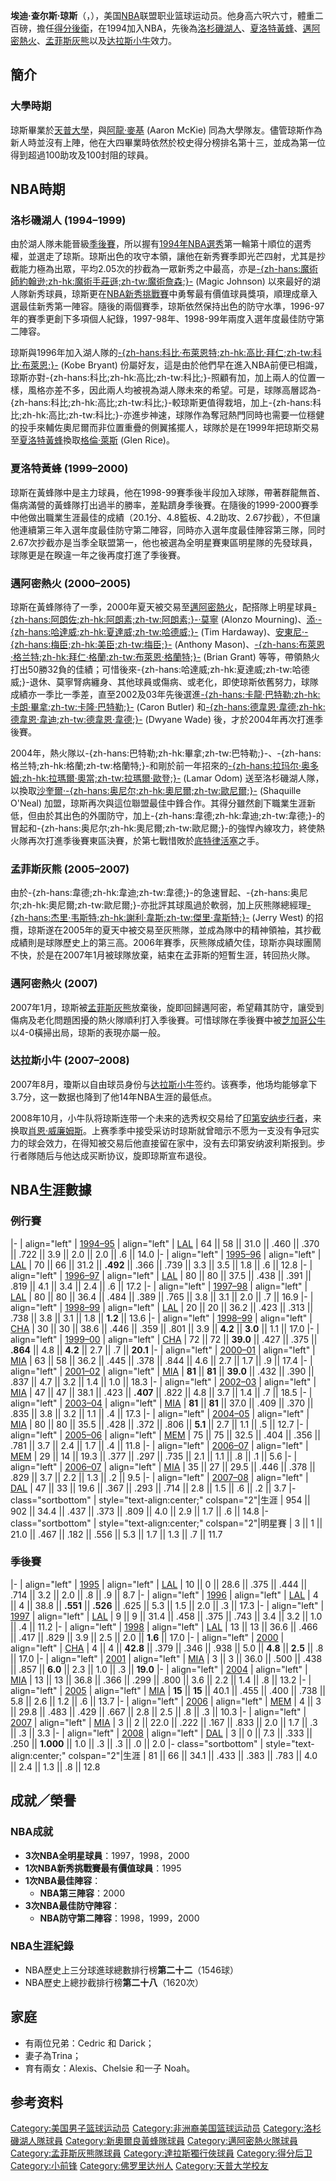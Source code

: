 {{noteTA|G1=NBA}}
{{infobox NBA Player
| name = -{zh-hans:埃迪·琼斯;zh-hk:艾迪·鍾斯;zh-tw:艾迪·瓊斯;}-<br />Eddie Jones
| image =Eddie Jones Miami Heat.jpg
| height_ft = 6
| height_in = 6
| weight_lb = 200
| nationality = {{USA}}
| birth_date = {{birth date and age|1971|10|20}}
| birth_place = {{USA}}[[佛羅里達州|佛羅里達州]][[龐帕諾比奇_(佛羅里達州)|龐帕諾比奇]]
| college = [[天普大學|天普大學]]
| team = 
| draft_round = 1
| draft_pick = 10
| draft_year = 1994
| draft_team = [[洛杉磯湖人|洛杉磯湖人]]
| career_position = [[得分後衛|得分後衛]] / [[小前鋒|小前鋒]]
| number = 25, 6
| career_start = 1994年 
| career_end = 2008年
| years1 = {{nbay|1994|start}}–{{nbay|1998|end}}
| team1 = [[洛杉磯湖人|洛杉磯湖人]]
| years2 = {{nbay|1998|end}}–{{nbay|1999|end}}
| team2 = [[夏洛特黃蜂|夏洛特黃蜂]]
| years3 = {{nbay|2000|start}}–{{nbay|2004|end}}
| team3 = [[邁阿密熱火|邁阿密熱火]]
| years4 = {{nbay|2005|start}}–{{nbay|2006|end}}
| team4 = [[曼菲斯灰熊|曼菲斯灰熊]]
| years5 = {{nbay|2006|end}}
| team5 = 邁阿密熱火
| years6 = {{nbay|2007|full=y}}
| team6 = [[達拉斯小牛|達拉斯小牛]]
| highlights = 
* 3× [[NBA明星賽|NBA明星賽]] ([[1997_NBA_All-Star_Game|1997]], [[1998_NBA_All-Star_Game|1998]], [[2000_NBA_All-Star_Game|2000]])
* [[NBA最佳陣容|NBA最佳陣容第三隊]] ([[1999–2000_NBA_season|2000]])
* 3× [[NBA最佳防守陣容|NBA最佳防守陣容第二隊]] ([[1997–98_NBA_season|1998]]–2000)
* [[NBA最佳新秀陣容|NBA最佳新秀陣容第一隊]] ([[1994–95_NBA_season|1995]])
* [[NBA新秀挑戰賽|NBA新秀挑戰賽]]最有價值球員 (1995)
* [[NBA歷屆抄截王|NBA抄截王]] ({{nbay|1999|end}})
* [[Atlantic_10_Conference_Men's_Basketball_Player_of_the_Year|Atlantic 10 Player of the Year]] (1994)
* [[Robert_V._Geasey_Trophy|Robert V. Geasey Trophy]] winner (1994)
| stats_league    = NBA
| stat1label      = [[得分_(篮球)|得分]]
| stat1value      = 14,155（平均每场14.8分）
| stat2label      = [[篮板球|篮板]]
| stat2value      = 3,857（平均每场4.0个）
| stat3label      = [[抢断|抢断]]
| stat3value      = 1,620（平均每场1.7次）
| bbr             = jonesed02
| letter          = j
}}

'''埃迪·查尔斯·琼斯'''（{{lang-en|'''Eddie Charles Jones'''}}，{{bd|1971年|10月20日}}），美国[[NBA|NBA]]联盟职业篮球运动员。他身高六呎六寸，體重二百磅，擔任[[得分後衛|得分後衛]]，在1994加入NBA，先後為[[洛杉磯湖人|洛杉磯湖人]]、[[夏洛特黃蜂|夏洛特黃蜂]]、[[邁阿密熱火|邁阿密熱火]]、[[孟菲斯灰熊|孟菲斯灰熊]]以及[[达拉斯小牛|达拉斯小牛]]效力。

==簡介==
===大學時期===
琼斯畢業於[[天普大學|天普大學]]，與[[阿龍·麥基|阿龍·麥基]] (Aaron McKie) 同為大學隊友。儘管琼斯作為新人時並沒有上陣，他在大四畢業時依然於校史得分榜排名第十三，並成為第一位得到超過100助攻及100封阻的球員。

==NBA時期==
===洛杉磯湖人 (1994–1999)===
由於湖人隊未能晉級[[NBA季後賽|季後賽]]，所以握有[[1994年NBA選秀|1994年NBA選秀]]第一輪第十順位的選秀權，並選走了琼斯。琼斯出色的攻守本領，讓他在新秀賽季即光芒四射，尤其是抄截能力極為出眾，平均2.05次的抄截為一眾新秀之中最高，亦是[[埃爾文·約翰遜|-{zh-hans:魔術師約翰逊;zh-hk:魔術手莊遜;zh-tw:魔術詹森;}-]] (Magic Johnson) 以來最好的湖人隊新秀球員，琼斯更在[[NBA新秀挑戰賽|NBA新秀挑戰賽]]中勇奪最有價值球員獎項，順理成章入選最佳新秀第一陣容。隨後的兩個賽季，琼斯依然保持出色的防守水準，1996-97年的賽季更創下多項個人紀錄，1997-98年、1998-99年兩度入選年度最佳防守第二陣容。

琼斯與1996年加入湖人隊的[[高比·拜仁|-{zh-hans:科比·布萊恩特;zh-hk:高比·拜仁;zh-tw:科比·布萊恩;}-]] (Kobe Bryant) 份屬好友，這是由於他們早在進入NBA前便已相識，琼斯亦對-{zh-hans:科比;zh-hk:高比;zh-tw:科比;}-照顧有加，加上兩人的位置一樣，風格亦差不多，因此兩人均被視為湖人隊未來的希望。可是，球隊高層認為-{zh-hans:科比;zh-hk:高比;zh-tw:科比;}-較琼斯更值得栽培，加上-{zh-hans:科比;zh-hk:高比;zh-tw:科比;}-亦進步神速，球隊作為奪冠熱門同時也需要一位穩健的投手來輔佐奧尼爾而非位置重疊的側翼搖擺人，球隊於是在1999年把琼斯交易至[[夏洛特黃蜂|夏洛特黃蜂]]換取[[格倫·萊斯|格倫·萊斯]] (Glen Rice)。

===夏洛特黃蜂 (1999–2000)===
琼斯在黃蜂隊中是主力球員，他在1998-99賽季後半段加入球隊，帶著群龍無首、傷病滿營的黃蜂隊打出過半的勝率，差點躋身季後賽。在隨後的1999-2000賽季中他做出職業生涯最佳的成績（20.1分、4.8籃板、4.2助攻、2.67抄截），不但讓他連續第三年入選年度最佳防守第二陣容，同時亦入選年度最佳陣容第三隊，同时2.67次抄截亦是当季全联盟第一，他也被選為全明星賽東區明星隊的先發球員，球隊更是在睽違一年之後再度打進了季後賽。

===邁阿密熱火 (2000–2005)===
琼斯在黃蜂隊待了一季，2000年夏天被交易至[[邁阿密熱火|邁阿密熱火]]，配搭隊上明星球員[[阿朗佐·莫寧|-{zh-hans:阿朗佐;zh-hk:阿朗素;zh-tw:阿朗素;}-·莫寧]] (Alonzo Mourning)、[[蒂姆·哈達威|添·-{zh-hans:哈達威;zh-hk:夏達威;zh-tw:哈德威;}-]] (Tim Hardaway)、[[安東尼·梅森|安東尼·-{zh-hans:梅臣;zh-hk:美臣;zh-tw:梅臣;}-]] (Anthony Mason)、[[布萊恩·格蘭特|-{zh-hans:布萊恩·格兰特;zh-hk:拜仁·格蘭;zh-tw:布萊恩·格蘭特;}-]] (Brian Grant) 等等，帶領熱火打出50勝32負的佳績；可惜後來-{zh-hans:哈達威;zh-hk:夏達威;zh-tw:哈德威;}-退休、莫寧腎病纏身、其他球員或傷病、或老化，即使琼斯依舊努力，球隊成績亦一季比一季差，直至2002及03年先後選進[[卡龍·巴特勒|-{zh-hans:卡龍·巴特勒;zh-hk:卡朗·畢拿;zh-tw:卡隆·巴特勒;}-]] (Caron Butler) 和[[德韋恩·韋德|-{zh-hans:德韋恩·韋德;zh-hk:德韋恩·韋迪;zh-tw:德韋恩·韋德;}-]] (Dwyane Wade) 後，才於2004年再次打進季後賽。

2004年，熱火隊以-{zh-hans:巴特勒;zh-hk:畢拿;zh-tw:巴特勒;}-、-{zh-hans:格兰特;zh-hk:格蘭;zh-tw:格蘭特;}-和剛於前一年招來的[[拉瑪爾·奥多姆|-{zh-hans:拉玛尔·奥多姆;zh-hk:拉瑪爾·奧當;zh-tw:拉瑪爾·歐登;}-]] (Lamar Odom) 送至洛杉磯湖人隊，以換取[[沙奎爾·奧尼爾|沙奎爾·-{zh-hans:奥尼尔;zh-hk:奧尼爾;zh-tw:歐尼爾;}-]] (Shaquille O'Neal) 加盟，琼斯再次與這位聯盟最佳中鋒合作。其得分雖然創下職業生涯新低，但由於其出色的外圍防守，加上-{zh-hans:韋德;zh-hk:韋迪;zh-tw:韋德;}-的冒起和-{zh-hans:奥尼尔;zh-hk:奧尼爾;zh-tw:歐尼爾;}-的強悍內線攻力，終使熱火隊再次打進季後賽東區決賽，於第七戰惜敗於[[底特律活塞|底特律活塞]]之手。

===孟菲斯灰熊 (2005–2007)===
由於-{zh-hans:韋德;zh-hk:韋迪;zh-tw:韋德;}-的急速冒起、-{zh-hans:奥尼尔;zh-hk:奧尼爾;zh-tw:歐尼爾;}-亦批評其球風過於軟弱，加上灰熊隊總經理[[杰里·韦斯特|-{zh-hans:杰里·韦斯特;zh-hk:謝利·韋斯;zh-tw:傑里·韋斯特;}-]] (Jerry West) 的招攬，琼斯遂在2005年的夏天中被交易至灰熊隊，並成為隊中的精神領袖，其抄截成績則是球隊歷史上的第三高。2006年賽季，灰熊隊成績欠佳，琼斯亦與球團鬧不快，於是在2007年1月被球隊放棄，結束在孟菲斯的短暫生涯，转回热火隊。

===邁阿密熱火 (2007)===
2007年1月，琼斯被[[孟菲斯灰熊|孟菲斯灰熊]]放棄後，旋即回歸邁阿密，希望藉其防守，讓受到傷病及老化問題困擾的熱火隊順利打入季後賽。可惜球隊在季後賽中被[[芝加哥公牛|芝加哥公牛]]以4-0橫掃出局，琼斯的表現亦屬一般。

===达拉斯小牛 (2007–2008)===
2007年8月，瓊斯以自由球员身份与[[达拉斯小牛|达拉斯小牛]]签约。该赛季，他场均能够拿下3.7分，这一数据也降到了他14年NBA生涯的最低点。

2008年10月，小牛队将琼斯连带一个未来的选秀权交易给了[[印第安纳步行者|印第安纳步行者]]，来换取[[肖恩·威廉姆斯|肖恩·威廉姆斯]]。上赛季季中接受采访时琼斯就曾暗示不愿为一支没有争冠实力的球会效力，在得知被交易后他直接留在家中，没有去印第安纳波利斯报到。步行者隊随后与他达成买断协议，旋即琼斯宣布退役。


== NBA生涯數據 ==
{{NBA player statistics legend}}

=== 例行賽 ===

{{NBA player statistics start}}
|-
| align="left" | [[1994–95_NBA賽季|1994–95]]
| align="left" | [[洛杉磯湖人|LAL]]
| 64 || 58 || 31.0 || .460 || .370 || .722 || 3.9 || 2.0 || 2.0 || .6 || 14.0
|-
| align="left" | [[1995–96_NBA賽季|1995–96]]
| align="left" | [[洛杉磯湖人|LAL]]
| 70 || 66 || 31.2 || '''.492''' || .366 || .739 || 3.3 || 3.5 || 1.8 || .6 || 12.8
|-
| align="left" | [[1996–97_NBA賽季|1996–97]]
| align="left" | [[洛杉磯湖人|LAL]]
| 80 || 80 || 37.5 || .438 || .391 || .819 || 4.1 || 3.4 || 2.4 || .6 || 17.2
|-
| align="left" | [[1997–98_NBA賽季|1997–98]]
| align="left" | [[洛杉磯湖人|LAL]]
| 80 || 80 || 36.4 || .484 || .389 || .765 || 3.8 || 3.1 || 2.0 || .7 || 16.9
|-
| align="left" | [[1998–99_NBA賽季|1998–99]]
| align="left" | [[洛杉磯湖人|LAL]]
| 20 || 20 || 36.2 || .423 || .313 || .738 || 3.8 || 3.1 || 1.8 || '''1.2''' || 13.6
|-
| align="left" | [[1998–99_NBA賽季|1998–99]]
| align="left" | [[夏洛特黃蜂|CHA]]
| 30 || 30 || 38.6 || .446 || .359 || .801 || 3.9 || '''4.2''' || '''3.0''' || 1.1 || 17.0
|-
| align="left" | [[1999-00_NBA賽季|1999–00]]
| align="left" | [[夏洛特黃蜂|CHA]]
| 72 || 72 || '''39.0''' || .427 || .375 || '''.864''' || 4.8 || '''4.2''' || 2.7 || .7 || '''20.1'''
|-
| align="left" | [[2000–01_NBA賽季|2000–01]]
| align="left" | [[邁阿密熱火|MIA]]
| 63 || 58 || 36.2 || .445 || .378 || .844 || 4.6 || 2.7 || 1.7 || .9 || 17.4
|-
| align="left" | [[2001–02_NBA賽季|2001–02]]
| align="left" | [[邁阿密熱火|MIA]]
| '''81''' || '''81''' || '''39.0''' || .432 || .390 || .837 || 4.7 || 3.2 || 1.4 || 1.0 || 18.3
|-
| align="left" | [[2002–03_NBA賽季|2002–03]]
| align="left" | [[邁阿密熱火|MIA]]
| 47 || 47 || 38.1 || .423 || '''.407''' || .822 || 4.8 || 3.7 || 1.4 || .7 || 18.5
|-
| align="left" | [[2003–04_NBA賽季|2003–04]]
| align="left" | [[邁阿密熱火|MIA]]
| '''81''' || '''81''' || 37.0 || .409 || .370 || .835 || 3.8 || 3.2 || 1.1 || .4 || 17.3
|-
| align="left" | [[2004–05_NBA賽季|2004–05]]
| align="left" | [[邁阿密熱火|MIA]]
| 80 || 80 || 35.5 || .428 || .372 || .806 || '''5.1''' || 2.7 || 1.1 || .5 || 12.7
|-
| align="left" | [[2005–06_NBA賽季|2005–06]]
| align="left" | [[曼菲斯灰熊|MEM]]
| 75 || 75 || 32.5 || .404 || .356 || .781 || 3.7 || 2.4 || 1.7 || .4 || 11.8
|-
| align="left" | [[2006–07_NBA賽季|2006–07]]
| align="left" | [[曼菲斯灰熊|MEM]]
| 29 || 14 || 19.3 || .377 || .297 || .735 || 2.1 || 1.1 || .8 || .1 || 5.6
|-
| align="left" | [[2006–07_NBA賽季|2006–07]]
| align="left" | [[邁阿密熱火|MIA]]
| 35 || 27 || 29.5 || .446 || .378 || .829 || 3.7 || 2.2 || 1.3 || .2 || 9.5
|-
| align="left" | [[2007–08_NBA賽季|2007–08]]
| align="left" | [[達拉斯小牛|DAL]]
| 47 || 33 || 19.6 || .367 || .293 || .714 || 2.8 || 1.5 || .6 || .2 || 3.7
|- class="sortbottom"
| style="text-align:center;" colspan="2"|生涯
| 954 || 902 || 34.4 || .437 || .373 || .809 || 4.0 || 2.9 || 1.7 || .6 || 14.8
|- class="sortbottom"
| style="text-align:center;" colspan="2"|明星賽
| 3 || 1 || 21.0 || .467 || .182 || .556 || 5.3 || 1.7 || 1.3 || .7 || 11.7
{{s-end}}

=== 季後賽 ===

{{NBA player statistics start}}
|-
| align="left" | [[1995年NBA季後賽|1995]]
| align="left" | [[洛杉磯湖人|LAL]]
| 10 || 0 || 28.6 || .375 || .444 || .714 || 3.2 || 2.0 || .8 || .9 || 8.7
|-
| align="left" | [[1996年NBA季後賽|1996]]
| align="left" | [[洛杉磯湖人|LAL]]
| 4 || 4 || 38.8 || '''.551''' || '''.526''' || .625 || 5.3 || 1.5 || 2.0 || .3 || 17.3
|-
| align="left" | [[1997年NBA季後賽|1997]]
| align="left" | [[洛杉磯湖人|LAL]]
| 9 || 9 || 31.4 || .458 || .375 || .743 || 3.4 || 3.2 || 1.0 || .4 || 11.2
|-
| align="left" | [[1998年NBA季後賽|1998]]
| align="left" | [[洛杉磯湖人|LAL]]
| 13 || 13 || 36.6 || .466 || .417 || .829 || 3.9 || 2.5 || 2.0 || '''1.6''' || 17.0
|-
| align="left" | [[2000年NBA季後賽|2000]]
| align="left" | [[夏洛特黃蜂|CHA]]
| 4 || 4 || '''42.8''' || .379 || .346 || .938 || 5.0 || '''4.8''' || '''2.5''' || .8 || 17.0
|-
| align="left" | [[2001年NBA季後賽|2001]]
| align="left" | [[邁阿密熱火|MIA]]
| 3 || 3 || 36.0 || .500 || .438 || .857 || '''6.0''' || 2.3 || 1.0 || .3 || '''19.0'''
|-
| align="left" | [[2004年NBA季後賽|2004]]
| align="left" | [[邁阿密熱火|MIA]]
| 13 || 13 || 36.8 || .366 || .299 || .800 || 3.6 || 2.2 || 1.4 || .8 || 13.2
|-
| align="left" | [[2005年NBA季後賽|2005]]
| align="left" | [[邁阿密熱火|MIA]]
| '''15''' || '''15''' || 40.1 || .455 || .400 || .738 || 5.8 || 2.6 || 1.2 || .6 || 13.7
|-
| align="left" | [[2006年NBA季後賽|2006]]
| align="left" | [[曼菲斯灰熊|MEM]]
| 4 || 3 || 29.8 || .483 || .429 || .667 || 2.8 || 2.5 || .8 || .3 || 10.3
|-
| align="left" | [[2007年NBA季後賽|2007]]
| align="left" | [[邁阿密熱火|MIA]]
| 3 || 2 || 22.0 || .222 || .167 || .833 || 2.0 || 1.7 || .3 || .3 || 3.3
|-
| align="left" | [[2008年NBA季後賽|2008]]
| align="left" | [[達拉斯小牛|DAL]]
| 3 || 0 || 7.3 || .333 || .250 || '''1.000''' || 1.0 || .3 || .3 || .0 || 2.0
|- class="sortbottom"
| style="text-align:center;" colspan="2"|生涯
| 81 || 66 || 34.1 || .433 || .383 || .783 || 4.0 || 2.4 || 1.3 || .8 || 12.8
{{s-end}}

==成就／榮譽==
===NBA成就===
*'''3次NBA全明星球員'''：1997，1998，2000
*'''1次NBA新秀挑戰賽最有價值球員'''：1995 
*'''1次NBA最佳陣容'''： 
**'''NBA第三陣容'''：2000
*'''3次NBA最佳防守陣容'''：
**'''NBA防守第二陣容'''：1998，1999，2000

===NBA生涯紀錄===
*NBA歷史上三分球進球總數排行榜'''第二十二'''（1546球）
*NBA歷史上總抄截排行榜'''第二十八'''（1620次）

==家庭==
*有兩位兄弟：Cedric 和 Darick；
*妻子為Trina；
*育有兩女：Alexis、Chelsie 和一子 Noah。

== 参考资料 ==
{{reflist}}

{{1994 NBA Draft}}
{{NBA抢断王}}

{{Authority control}}
{{DEFAULTSORT:Jones, Eddie}}
[[Category:美国男子篮球运动员|Category:美国男子篮球运动员]]
[[Category:非洲裔美国篮球运动员|Category:非洲裔美国篮球运动员]]
[[Category:洛杉磯湖人隊球員|Category:洛杉磯湖人隊球員]]
[[Category:新奧爾良黃蜂隊球員|Category:新奧爾良黃蜂隊球員]]
[[Category:邁阿密熱火隊球員|Category:邁阿密熱火隊球員]]
[[Category:孟菲斯灰熊隊球員|Category:孟菲斯灰熊隊球員]]
[[Category:達拉斯獨行俠球員|Category:達拉斯獨行俠球員]]
[[Category:得分后卫|Category:得分后卫]]
[[Category:小前锋|Category:小前锋]]
[[Category:佛罗里达州人|Category:佛罗里达州人]]
[[Category:天普大学校友|Category:天普大学校友]]